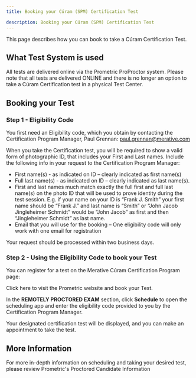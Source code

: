 ```yaml
---
title: Booking your Cúram (SPM) Certification Test

description: Booking your Cúram (SPM) Certification Test
---
```


This page describes how you can book to take a Cúram Certification Test.

## What Test System is used ##

All tests are delivered online via the Prometric ProProctor system. Please note that all tests are delivered ONLINE and there is no longer an option to take a Cúram Certification test in a physical Test Center.

## Booking your Test ##

### Step 1 - Eligibility Code ###

You first need an Eligibility code, which you obtain by contacting the Certification Program Manager, Paul Grennan: [paul.grennan@merative.com](mailto:paul.grennan@merative.com)

When you take the Certification test, you will be required to show a valid form of photographic ID, that includes your First and Last names. Include the following info in your request to the Certification Program Manager:

+ First name(s) - as indicated on ID – clearly indicated as first name(s)
+ Full last name(s) - as indicated on ID – clearly indicated as last name(s).
+ First and last names much match exactly the full first and full last name(s) on the photo ID that will be used to prove identity during the test session. E.g. if your name on your ID is “Frank J. Smith” your first name should be “Frank J.” and last name is “Smith” or “John Jacob Jingleheimer Schmidt” would be “John Jacob” as first and then “Jingleheimer Schmidt” as last name.
+ Email that you will use for the booking – One eligibility code will only work with one email for registration

Your request should be processed within two business days.

### Step 2 - Using the Eligibility Code to book your Test ###

You can register for a test on the Merative Cúram Certification Program page:

Click <Link to="https://www.prometric.com/test-takers/search/merat">here</Link> to visit the Prometric website and book your Test.

In the **REMOTELY PROCTORED EXAM** section, click **Schedule** to open the scheduling app and enter the eligibility code provided to you by the Certification Program Manager.

Your designated certification test will be displayed, and you can make an appointment to take the test.

## More Information ##

For more in-depth information on scheduling and taking your desired test, please review <Link to="https://www.prometric.com/proproctorcandidate">Prometric's Proctored Candidate Information</Link>

